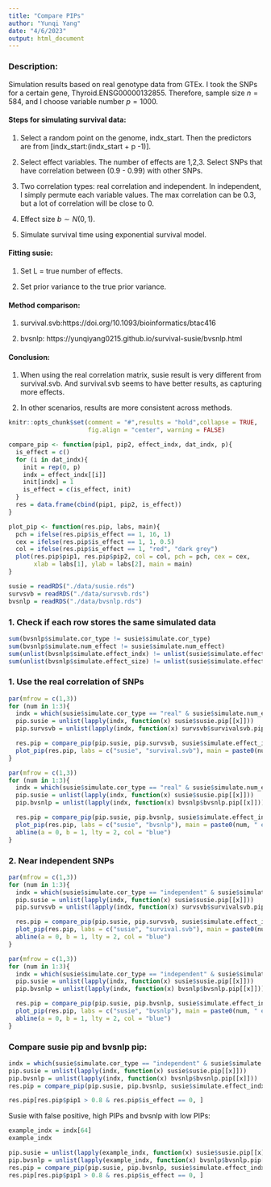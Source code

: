 ```yaml
---
title: "Compare PIPs"
author: "Yunqi Yang"
date: "4/6/2023"
output: html_document
---
```


### Description:

Simulation results based on real genotype data from GTEx. I took the SNPs for a certain gene, Thyroid.ENSG00000132855. Therefore, sample size $n=584$, and I choose variable number $p=1000$.

#### Steps for simulating survival data:

1. Select a random point on the genome, indx_start. Then the predictors are from [indx_start:(indx_start + p -1)]. 

2. Select effect variables. The number of effects are 1,2,3. Select SNPs that have correlation between (0.9 - 0.99) with other SNPs. 

3. Two correlation types: real correlation and independent. In independent, I simply permute each variable values. The max correlation can be 0.3, but a lot of correlation will be close to 0. 

4. Effect size $b\sim N(0,1)$.

5. Simulate survival time using exponential survival model. 


#### Fitting susie:

1. Set L = true number of effects. 

2. Set prior variance to the true prior variance. 


#### Method comparison:

1. survival.svb:https://doi.org/10.1093/bioinformatics/btac416

2. bvsnlp: https://yunqiyang0215.github.io/survival-susie/bvsnlp.html


#### **Conclusion**:

1. When using the real correlation matrix, susie result is very different from survival.svb. And survival.svb seems to have better results, as capturing more effects. 

2. In other scenarios, results are more consistent across methods. 

```r
knitr::opts_chunk$set(comment = "#",results = "hold",collapse = TRUE,
                      fig.align = "center", warning = FALSE)
```

```r
compare_pip <- function(pip1, pip2, effect_indx, dat_indx, p){
  is_effect = c()
  for (i in dat_indx){
    init = rep(0, p)
    indx = effect_indx[[i]]
    init[indx] = 1
    is_effect = c(is_effect, init)
  }
  res = data.frame(cbind(pip1, pip2, is_effect))
}
```

```r
plot_pip <- function(res.pip, labs, main){
  pch = ifelse(res.pip$is_effect == 1, 16, 1)
  cex = ifelse(res.pip$is_effect == 1, 1, 0.5)
  col = ifelse(res.pip$is_effect == 1, "red", "dark grey")
  plot(res.pip$pip1, res.pip$pip2, col = col, pch = pch, cex = cex, 
       xlab = labs[1], ylab = labs[2], main = main)
}
```

```r
susie = readRDS("./data/susie.rds")
survsvb = readRDS("./data/survsvb.rds")
bvsnlp = readRDS("./data/bvsnlp.rds")
```

### 1. Check if each row stores the same simulated data
```r
sum(bvsnlp$simulate.cor_type != susie$simulate.cor_type)
sum(bvsnlp$simulate.num_effect != susie$simulate.num_effect)
sum(unlist(bvsnlp$simulate.effect_indx) != unlist(susie$simulate.effect_indx))
sum(unlist(bvsnlp$simulate.effect_size) != unlist(susie$simulate.effect_size))
```

### 1. Use the real correlation of SNPs
```r
par(mfrow = c(1,3))
for (num in 1:3){
  indx = which(susie$simulate.cor_type == "real" & susie$simulate.num_effect == num)
  pip.susie = unlist(lapply(indx, function(x) susie$susie.pip[[x]]))
  pip.survsvb = unlist(lapply(indx, function(x) survsvb$survivalsvb.pip[[x]]))

  res.pip = compare_pip(pip.susie, pip.survsvb, susie$simulate.effect_indx, dat_indx = indx, p =1e3)
  plot_pip(res.pip, labs = c("susie", "survival.svb"), main = paste0(num, " effect, max corr=0.9-0.99"))
}
```

```r
par(mfrow = c(1,3))
for (num in 1:3){
  indx = which(susie$simulate.cor_type == "real" & susie$simulate.num_effect == num)
  pip.susie = unlist(lapply(indx, function(x) susie$susie.pip[[x]]))
  pip.bvsnlp = unlist(lapply(indx, function(x) bvsnlp$bvsnlp.pip[[x]]))

  res.pip = compare_pip(pip.susie, pip.bvsnlp, susie$simulate.effect_indx, dat_indx = indx, p =1e3)
  plot_pip(res.pip, labs = c("susie", "bvsnlp"), main = paste0(num, " effect, max corr=0.9-0.99"))
  abline(a = 0, b = 1, lty = 2, col = "blue")
}
```

### 2. Near independent SNPs
```r
par(mfrow = c(1,3))
for (num in 1:3){
  indx = which(susie$simulate.cor_type == "independent" & susie$simulate.num_effect == num)
  pip.susie = unlist(lapply(indx, function(x) susie$susie.pip[[x]]))
  pip.survsvb = unlist(lapply(indx, function(x) survsvb$survivalsvb.pip[[x]]))

  res.pip = compare_pip(pip.susie, pip.survsvb, susie$simulate.effect_indx, dat_indx = indx, p =1e3)
  plot_pip(res.pip, labs = c("susie", "survival.svb"), main = paste0(num, " effect, X close to independent"))
  abline(a = 0, b = 1, lty = 2, col = "blue")
}
```

```r
par(mfrow = c(1,3))
for (num in 1:3){
  indx = which(susie$simulate.cor_type == "independent" & susie$simulate.num_effect == num)
  pip.susie = unlist(lapply(indx, function(x) susie$susie.pip[[x]]))
  pip.bvsnlp = unlist(lapply(indx, function(x) bvsnlp$bvsnlp.pip[[x]]))

  res.pip = compare_pip(pip.susie, pip.bvsnlp, susie$simulate.effect_indx, dat_indx = indx, p =1e3)
  plot_pip(res.pip, labs = c("susie", "bvsnlp"), main = paste0(num, " effect, X close to independent"))
  abline(a = 0, b = 1, lty = 2, col = "blue")
}

```

### Compare susie pip and bvsnlp pip:

```r
indx = which(susie$simulate.cor_type == "independent" & susie$simulate.num_effect == 1)
pip.susie = unlist(lapply(indx, function(x) susie$susie.pip[[x]]))
pip.bvsnlp = unlist(lapply(indx, function(x) bvsnlp$bvsnlp.pip[[x]]))
res.pip = compare_pip(pip.susie, pip.bvsnlp, susie$simulate.effect_indx, dat_indx = indx, p =1e3)
```

```r
res.pip[res.pip$pip1 > 0.8 & res.pip$is_effect == 0, ]
```

Susie with false positive, high PIPs and bvsnlp with low PIPs: 
```r
example_indx = indx[64]
example_indx
```

```r
pip.susie = unlist(lapply(example_indx, function(x) susie$susie.pip[[x]]))
pip.bvsnlp = unlist(lapply(example_indx, function(x) bvsnlp$bvsnlp.pip[[x]]))
res.pip = compare_pip(pip.susie, pip.bvsnlp, susie$simulate.effect_indx, dat_indx = example_indx, p =1e3)
res.pip[res.pip$pip1 > 0.8 & res.pip$is_effect == 0, ]
```


